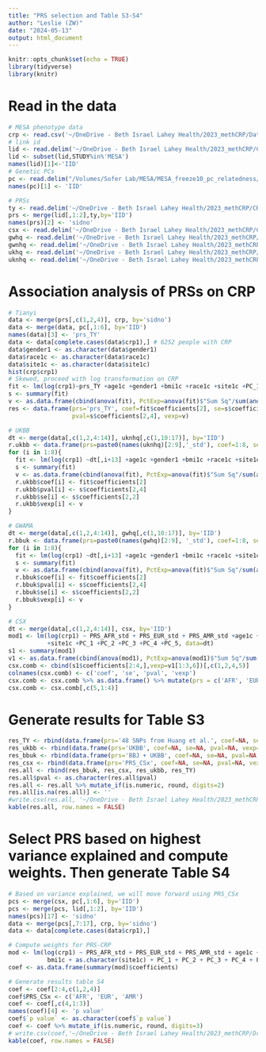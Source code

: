 ```yaml
---
title: "PRS selection and Table S3-S4"
author: "Leslie (ZW)"
date: "2024-05-13"
output: html_document
---
```


```r
knitr::opts_chunk$set(echo = TRUE)
library(tidyverse)
library(knitr)
```

# Read in the data
```r
# MESA phenotype data
crp <- read.csv('~/OneDrive - Beth Israel Lahey Health/2023_methCRP/Data/MESA_data/20240229_MESA_crp.csv')
# link id
lid <- read.delim('~/OneDrive - Beth Israel Lahey Health/2023_methCRP/CRP_PRS/constructed_PRSs/freeze.10.draft.sample.mapping.2021dec20.tab')
lid <- subset(lid,STUDY%in%'MESA')
names(lid)[1]<-'IID'
# Genetic PCs
pc <- read.delim("/Volumes/Sofer Lab/MESA/MESA_freeze10_pc_relatedness/20230309_TOPMed_freeze10b_MESA_10PCs.txt")
names(pc)[1] <- 'IID'

# PRSs
ty <- read.delim('~/OneDrive - Beth Israel Lahey Health/2023_methCRP/CRP_PRS/constructed_PRSs/MESA/20240130_Tianyi_MESA_PRS_std.txt')
prs <- merge(lid[,1:2],ty,by='IID')
names(prs)[2] <- 'sidno'
csx <- read.delim('~/OneDrive - Beth Israel Lahey Health/2023_methCRP/CRP_PRS/constructed_PRSs/MESA/20240119_CRP_MESA_std_PRS_CSx_PRSs.txt')
gwhq <- read.delim('~/OneDrive - Beth Israel Lahey Health/2023_methCRP/CRP_PRS/constructed_PRSs/MESA/20240227_GWAMA_BBJ_UKBB_COM_hq_hg38_MESA_bim_matched_std.txt')
gwnhq <- read.delim('~/OneDrive - Beth Israel Lahey Health/2023_methCRP/CRP_PRS/constructed_PRSs/MESA/20240227_GWAMA_BBJ_UKBB_COM_non_hq_hg38_MESA_bim_matched_std.txt')
ukhq <- read.delim('~/OneDrive - Beth Israel Lahey Health/2023_methCRP/CRP_PRS/constructed_PRSs/MESA/20240208_UKBB_CRP_combined_hq_hg38_MESA_bim_matched_std.txt')
uknhq <- read.delim('~/OneDrive - Beth Israel Lahey Health/2023_methCRP/CRP_PRS/constructed_PRSs/MESA/20240208_UKBB_CRP_combined_non_hq_hg38_MESA_bim_matched_std.txt')
```

# Association analysis of PRSs on CRP 
```r
# Tianyi
data <- merge(prs[,c(1,2,4)], crp, by='sidno')
data <- merge(data, pc[,1:6], by='IID')
names(data)[3] <- 'prs_TY'
data <- data[complete.cases(data$crp1),] # 6252 people with CRP
data$gender1 <- as.character(data$gender1)
data$race1c <- as.character(data$race1c)
data$site1c <- as.character(data$site1c)
hist(crp$crp1) 
# Skewed, proceed with log transformation on CRP
fit <- lm(log(crp1)~prs_TY +age1c +gender1 +bmi1c +race1c +site1c +PC_1 +PC_2 +PC_3 +PC_4 +PC_5, data=data)
s <- summary(fit)
v <- as.data.frame(cbind(anova(fit), PctExp=anova(fit)$"Sum Sq"/sum(anova(fit)$"Sum Sq")*100))[1,6]
res <- data.frame(prs='prs_TY', coef=fit$coefficients[2], se=s$coefficients[2,2], 
                  pval=s$coefficients[2,4], vexp=v)

# UKBB
dt <- merge(data[,c(1,2,4:14)], uknhq[,c(1,10:17)], by='IID') 
r.ukbb <- data.frame(prs=paste0(names(uknhq)[2:9],'_std'), coef=1:8, se=1:8, pval=1:8, vexp=1:8)
for (i in 1:8){
  fit <- lm(log(crp1) ~dt[,i+13] +age1c +gender1 +bmi1c +race1c +site1c +PC_1 +PC_2 +PC_3 +PC_4 +PC_5, data=dt)
  s <- summary(fit)
  v <- as.data.frame(cbind(anova(fit), PctExp=anova(fit)$"Sum Sq"/sum(anova(fit)$"Sum Sq")*100))[1,6]
  r.ukbb$coef[i] <- fit$coefficients[2]
  r.ukbb$pval[i] <- s$coefficients[2,4]
  r.ukbb$se[i] <- s$coefficients[2,2]
  r.ukbb$vexp[i] <- v
}

# GWAMA
dt <- merge(data[,c(1,2,4:14)], gwhq[,c(1,10:17)], by='IID') 
r.bbuk <- data.frame(prs=paste0(names(gwhq)[2:9], '_std'), coef=1:8, se=1:8, pval=1:8, vexp=1:8)
for (i in 1:8){
  fit <- lm(log(crp1) ~dt[,i+13] +age1c +gender1 +bmi1c +race1c +site1c +PC_1 +PC_2 +PC_3 +PC_4 +PC_5, data=dt)
  s <- summary(fit)
  v <- as.data.frame(cbind(anova(fit), PctExp=anova(fit)$"Sum Sq"/sum(anova(fit)$"Sum Sq")*100))[1,6]
  r.bbuk$coef[i] <- fit$coefficients[2]
  r.bbuk$pval[i] <- s$coefficients[2,4]
  r.bbuk$se[i] <- s$coefficients[2,2]
  r.bbuk$vexp[i] <- v
}

# CSX
dt <- merge(data[,c(1,2,4:14)], csx, by='IID') 
mod1 <- lm(log(crp1) ~ PRS_AFR_std + PRS_EUR_std + PRS_AMR_std +age1c +gender1 +bmi1c +race1c 
           +site1c +PC_1 +PC_2 +PC_3 +PC_4 +PC_5, data=dt)
s1 <- summary(mod1)
v1 <- as.data.frame(cbind(anova(mod1), PctExp=anova(mod1)$"Sum Sq"/sum(anova(mod1)$"Sum Sq")*100))
csx.comb <- cbind(s1$coefficients[2:4,],vexp=v1[1:3,6])[,c(1,2,4,5)]
colnames(csx.comb) <- c('coef', 'se', 'pval', 'vexp')
csx.comb <- csx.comb %>% as.data.frame() %>% mutate(prs = c('AFR', 'EUR', 'AMR'))
csx.comb <- csx.comb[,c(5,1:4)]
```

# Generate results for Table S3
```r
res_TY <- rbind(data.frame(prs='48 SNPs from Huang et al.', coef=NA, se=NA, pval=NA, vexp=NA), res)
res_ukbb <- rbind(data.frame(prs='UKBB', coef=NA, se=NA, pval=NA, vexp=NA), r.ukbb)
res_bbuk <- rbind(data.frame(prs='BBJ + UKBB', coef=NA, se=NA, pval=NA, vexp=NA), r.bbuk)
res_csx <- rbind(data.frame(prs='PRS_CSx', coef=NA, se=NA, pval=NA, vexp=NA), csx.comb)
res.all <- rbind(res_bbuk, res_csx, res_ukbb, res_TY)
res.all$pval <- as.character(res.all$pval)
res.all <- res.all %>% mutate_if(is.numeric, round, digits=2)
res.all[is.na(res.all)] <- ''
#write.csv(res.all, '~/OneDrive - Beth Israel Lahey Health/2023_methCRP/Draft/Tables and Figures/Table_S3.csv', row.names = FALSE)
kable(res.all, row.names = FALSE)
```

# Select PRS based on highest variance explained and compute weights. Then generate Table S4
```r
# Based on variance explained, we will move forward using PRS_CSx
pcs <- merge(csx, pc[,1:6], by='IID')
pcs <- merge(pcs, lid[,1:2], by='IID')
names(pcs)[17] <- 'sidno'
data <- merge(pcs[,7:17], crp, by='sidno')
data <- data[complete.cases(data$crp1),]

# Compute weights for PRS-CRP
mod <- lm(log(crp1) ~ PRS_AFR_std + PRS_EUR_std + PRS_AMR_std + age1c + as.character(gender1) +
           bmi1c + as.character(site1c) + PC_1 + PC_2 + PC_3 + PC_4 + PC_5, data=data)
coef <- as.data.frame(summary(mod)$coefficients)

# Generate results table S4
coef <- coef[2:4,c(1,2,4)]
coef$PRS_CSx <- c('AFR', 'EUR', 'AMR')
coef <- coef[,c(4,1:3)]
names(coef)[4] <- 'p value'
coef$`p value` <- as.character(coef$`p value`)
coef <- coef %>% mutate_if(is.numeric, round, digits=3)
# write.csv(coef,'~/OneDrive - Beth Israel Lahey Health/2023_methCRP/Draft/Tables and Figures/Table_S4.csv', row.names = FALSE)
kable(coef, row.names = FALSE)
```





